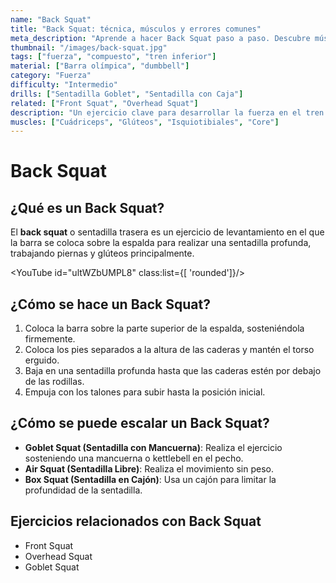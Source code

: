```yaml
---
name: "Back Squat"
title: "Back Squat: técnica, músculos y errores comunes"
meta_description: "Aprende a hacer Back Squat paso a paso. Descubre músculos trabajados, beneficios y errores comunes de la sentadilla trasera."
thumbnail: "/images/back-squat.jpg"
tags: ["fuerza", "compuesto", "tren inferior"]
material: ["Barra olímpica", "dumbbell"]
category: "Fuerza"
difficulty: "Intermedio"
drills: ["Sentadilla Goblet", "Sentadilla con Caja"]
related: ["Front Squat", "Overhead Squat"]
description: "Un ejercicio clave para desarrollar la fuerza en el tren inferior, enfocado en los cuádriceps, glúteos y isquiotibiales."
muscles: ["Cuádriceps", "Glúteos", "Isquiotibiales", "Core"]
---
```


# Back Squat

## ¿Qué es un Back Squat?
El **back squat** o sentadilla trasera es un ejercicio de levantamiento en el que la barra se coloca sobre la espalda para realizar una sentadilla profunda, trabajando piernas y glúteos principalmente.

<YouTube id="ultWZbUMPL8" class:list={[ 'rounded']}/>

## ¿Cómo se hace un Back Squat?
1. Coloca la barra sobre la parte superior de la espalda, sosteniéndola firmemente.
2. Coloca los pies separados a la altura de las caderas y mantén el torso erguido.
3. Baja en una sentadilla profunda hasta que las caderas estén por debajo de las rodillas.
4. Empuja con los talones para subir hasta la posición inicial.


## ¿Cómo se puede escalar un Back Squat?
- **Goblet Squat (Sentadilla con Mancuerna)**: Realiza el ejercicio sosteniendo una mancuerna o kettlebell en el pecho.
- **Air Squat (Sentadilla Libre)**: Realiza el movimiento sin peso.
- **Box Squat (Sentadilla en Cajón)**: Usa un cajón para limitar la profundidad de la sentadilla.

## Ejercicios relacionados con Back Squat
- Front Squat
- Overhead Squat
- Goblet Squat